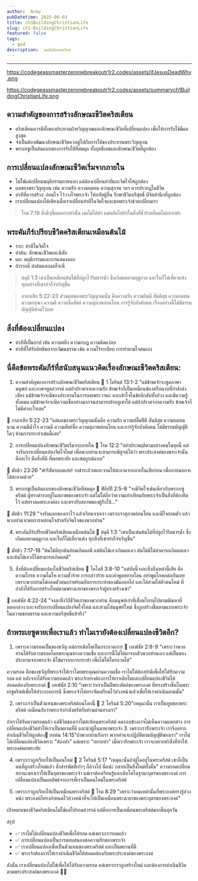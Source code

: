 ```yaml
---
author:  Army
pubDatetime: 2025-06-03
title: ch1BuildingChristianLife
slug: ch1-BuildingChristianLife
featured: false
tags:
  - god
description:  จดบันทึกบทเรียน
---
```


---

https://codegeassmasterzeronebreakoutr1r2.codes/assets/ifJesusDeadWhy.png

https://codegeassmasterzeronebreakoutr1r2.codes/assets/summarych1BuildingChristianLife.png


## ความสำคัญของการสร้างลักษณะชีวิตคริสเตียน

- คริสเตียนควรมีทั้งของประทานฝ่ายวิญญาณและลักษณะชีวิตที่เปลี่ยนแปลง เพื่อให้การรับใช้มีผลสูงสุด
- จำเป็นต้องพัฒนาลักษณะชีวิตควบคู่ไปกับการใช้ของประทานพระวิญญาณ
- พระเยซูเป็นต้นแบบของการรับใช้ที่สมดุล ทั้งฤทธิ์เดชและลักษณะชีวิตที่ถูกต้อง

## การเปลี่ยนแปลงลักษณะชีวิตเริ่มจากภายใน

- ไม่ใช่แค่เปลี่ยนพฤติกรรมภายนอก แต่ต้องเปลี่ยนท่าทีและจิตใจให้ถูกต้อง
- ผลของพระวิญญาณ เช่น ความรัก ความอดทน ความสุภาพ ฯลฯ ควรปรากฏในชีวิต
- ท่าทีที่ควรสร้าง: ถ่อมใจ ไว้วางใจพระเจ้า ให้อภัยผู้อื่น รักษาชีวิตบริสุทธิ์ มีจิตสำนึกที่ถูกต้อง
- เราเปลี่ยนแปลงได้เพียงเมื่อเราเปลี่ยนท่าทีในจิตใจและขอพระเจ้าช่วยเปลี่ยนเรา

> โรม 7:19 สิ่ง​ดีๆ​ที่​ผม​อยาก​ทำ​นั้น ผม​ไม่​ได้​ทำ แต่​กลับ​ไป​ทำ​ใน​สิ่ง​ที่​ชั่วร้าย​ที่​ผม​ไม่​อยาก​ทำ

## พระคัมภีร์เปรียบชีวิตคริสเตียนเหมือนต้นไม้

- ราก: ท่าทีในจิตใจ
- ลำต้น: ลักษณะชีวิตและนิสัย
- ผล: พฤติกรรมและการแสดงออก
- ถ้ารากดี ลำต้นและผลก็จะดี

>  สดุดี 1:3
เขาเป็นเหมือนต้นไม้ที่ปลูกไว้ริมธารน้ำ ซึ่งเกิดผลตามฤดูกาล และใบก็ไม่เหี่ยวแห้ง ทุกอย่างที่เขาทำก็จำเริญขึ้น

> กาลาเทีย 5:22-23
ส่วนผลของพระวิญญาณนั้น คือความรัก ความยินดี สันติสุข ความอดทน ความกรุณา ความดี ความซื่อสัตย์ ความสุภาพอ่อนโยน การรู้จักบังคับตน เรื่องอย่างนี้ไม่มีธรรมบัญญัติห้ามไว้เลย


## สิ่งที่ต้องเปลี่ยนแปลง

- ท่าทีที่เป็นบาป เช่น ความหยิ่ง ความกบฏ ความคิดแง่ลบ
- ท่าทีที่ได้รับอิทธิพลจากวัฒนธรรม เช่น ความไร้ระเบียบ การทำตามใจตนเอง

## นี่คือข้อพระคัมภีร์ที่สนับสนุนแนวคิดเรื่องลักษณะชีวิตคริสเตียน:

1. ความสำคัญของการสร้างลักษณะชีวิตคริสเตียน
📖 1 โครินธ์ 13:1-2
"แม้ข้าพเจ้าจะพูดภาษามนุษย์ และภาษาทูตสวรรค์ แต่ถ้าปราศจากความรัก ข้าพเจ้าก็เป็นเหมือนฆ้องหรือฉาบที่กำลังส่งเสียง แม้ข้าพเจ้าจะมีของประทานในการเผยพระวจนะ และเข้าใจในข้อลึกลับทั้งปวง และมีความรู้ทั้งหมด แม้ข้าพเจ้าจะมีความเชื่ออย่างมากจนสามารถย้ายภูเขาได้ แต่ถ้าปราศจากความรัก ข้าพเจ้าก็ไม่มีค่าอะไรเลย"

📖 กาลาเทีย 5:22-23
"แต่ผลของพระวิญญาณนั้นคือ ความรัก ความปลื้มปีติ สันติสุข ความอดทนนาน ความมีน้ำใจ ความดี ความสัตย์ซื่อ ความสุภาพอ่อนโยน และการรู้จักบังคับตน ไม่มีธรรมบัญญัติใดๆ ห้ามการกระทำเช่นนี้เลย"

2. การเปลี่ยนแปลงลักษณะชีวิตเริ่มจากภายใน
📖 โรม 12:2
"อย่าประพฤติตามอย่างคนในยุคนี้ แต่จงรับการเปลี่ยนแปลงจิตใจใหม่ เพื่อพวกท่านจะสามารถพิสูจน์ได้ว่า พระประสงค์ของพระเจ้านั้นคืออะไร คือสิ่งที่ดี ที่พอพระทัย และสมบูรณ์แบบ"

📖 มัทธิว 23:26
"ฟาริสีตาบอดเอ๋ย! จงชำระถ้วยและจานให้สะอาดจากภายในเสียก่อน เพื่อภายนอกจะได้สะอาดด้วย"

3. พระเยซูเป็นต้นแบบของลักษณะชีวิตที่สมดุล
📖 ฟิลิปปี 2:5-8
"จงมีจิตใจเช่นเดียวกับพระเยซูคริสต์ ผู้ทรงดำรงอยู่ในสภาพของพระเจ้า แต่ไม่ได้ถือว่าความเท่าเทียมกับพระเจ้าเป็นสิ่งที่ต้องยึดไว้ แต่ทรงลดพระองค์ลง และทรงรับสภาพของผู้รับใช้..."

📖 มัทธิว 11:29
"จงรับแอกของเราไว้ แล้วเรียนจากเรา เพราะเราสุภาพอ่อนโยน และมีใจถ่อมตัว แล้วพวกท่านจะพบการหย่อนใจสำหรับจิตใจของพวกท่าน"



4. พระคัมภีร์เปรียบชีวิตคริสเตียนเหมือนต้นไม้
📖 สดุดี 1:3
"เขาเป็นเช่นต้นไม้ที่ปลูกไว้ริมธารน้ำ ซึ่งเกิดผลตามฤดูกาล และใบก็ไม่เหี่ยวแห้ง ทุกสิ่งที่เขาทำก็จำเริญขึ้น"

📖 มัทธิว 7:17-18
"ต้นไม้ดีทุกต้นย่อมเกิดผลดี แต่ต้นไม้เลวเกิดผลเลว ต้นไม้ดีไม่สามารถเกิดผลเลว และต้นไม้เลวก็ไม่สามารถเกิดผลดี"


5. สิ่งที่ต้องเปลี่ยนแปลงในชีวิตคริสเตียน
📖 โคโลสี 3:8-10
"แต่บัดนี้จงละทิ้งสิ่งเหล่านี้เสีย คือความโกรธ ความโมโห ความชั่วร้าย การกล่าวร้าย และคำพูดหยาบโลน อย่าพูดโกหกต่อกันเลย เพราะพวกท่านได้ถอดตัวตนเก่าพร้อมกับการกระทำของมันออกไป และได้สวมใส่ตัวตนใหม่ ที่กำลังได้รับการสร้างใหม่ตามพระฉายาของพระเจ้าผู้ทรงสร้างเขา"

📖 เอเฟซัส 4:22-24
"จงละทิ้งวิถีชีวิตเก่าของพวกท่าน คือมนุษย์เก่าที่เสื่อมโทรมไปตามตัณหาที่หลอกลวง และจงรับการเปลี่ยนแปลงจิตใจใหม่ และสวมใส่มนุษย์ใหม่ ซึ่งถูกสร้างขึ้นตามแบบพระเจ้าในความชอบธรรม และความบริสุทธิ์แท้จริง"


## ถ้าพระเยซูตายเพื่อเราแล้ว ทำไมเรายังต้องเปลี่ยนแปลงชีวิตอีก?

1. เพราะความรอดเป็นของขวัญ แต่การเติบโตเป็นกระบวนการ
📖 เอเฟซัส 2:8-9
"เพราะว่าพวกท่านได้รับความรอดโดยพระคุณทางความเชื่อ และการนี้ไม่ได้มาจากตัวพวกท่านเอง แต่เป็นของประทานจากพระเจ้า มิใช่มาจากการกระทำ เพื่อไม่ให้ใครอวดได้"

ความรอด คือของขวัญที่พระเจ้าให้เราโดยพระคุณผ่านความเชื่อ เราไม่ได้ต้องทำดีเพื่อให้ได้รับความรอด
แต่ หลังจากได้รับความรอดแล้ว พระเจ้าทรงต้องการให้เราเติบโตและเปลี่ยนแปลงชีวิตให้สอดคล้องกับพระองค์
📖 เอเฟซัส 2:10
"เพราะว่าเราเป็นฝีพระหัตถ์ของพระองค์ ที่ทรงสร้างขึ้นในพระเยซูคริสต์เพื่อให้ประกอบการดี ซึ่งพระเจ้าได้ทรงจัดเตรียมไว้ล่วงหน้าแล้วเพื่อให้เราดำเนินตามนั้น"

2. เพราะเราเป็นตัวแทนของพระคริสต์บนโลกนี้
📖 2 โครินธ์ 5:20"เหตุฉะนั้น เราเป็นทูตของพระคริสต์ เหมือนกับว่าพระเจ้ากำลังตรัสกับท่านผ่านทางเรา"

ถ้าเราได้รับความรอดแล้ว แต่ชีวิตของเราไม่สะท้อนพระคริสต์ คนรอบข้างอาจไม่เห็นความแตกต่าง
การเปลี่ยนแปลงชีวิตทำให้เราเป็นพยานที่ดี และนำผู้อื่นมาหาพระเจ้า
3. เพราะเรารักพระเจ้า เราจึงอยากดำเนินชีวิตให้ถูกต้อง📖 ยอห์น 14:15"ถ้าพวกท่านรักเรา พวกท่านจะปฏิบัติตามบัญญัติของเรา"
เราไม่ได้เปลี่ยนแปลงชีวิตเพราะ "ต้องทำ" แต่เพราะ "อยากทำ"
เมื่อเรารักพระเจ้า เราจะอยากทำสิ่งที่ทำให้พระองค์พอพระทัย

4. เพราะเราถูกเรียกให้เป็นคนใหม่
📖 2 โครินธ์ 5:17
"เหตุฉะนั้นถ้าผู้ใดอยู่ในพระคริสต์ เขาก็เป็นคนที่ถูกสร้างใหม่แล้ว สิ่งสารพัดที่เก่าๆ ก็ล่วงไป นี่แน่ะ กลายเป็นสิ่งใหม่ทั้งนั้น"
ความรอดเปลี่ยนสถานะของเราให้เป็นบุตรของพระเจ้า แต่เราต้องเรียนรู้และเติบโตในฐานะบุตรของพระองค์
การเปลี่ยนแปลงเป็นผลลัพธ์จากการที่เราเป็นคนใหม่ในพระคริสต์

5. เพราะเราถูกเรียกให้เป็นเหมือนพระคริสต์
📖 โรม 8:29
"เพราะว่าคนเหล่านั้นที่พระองค์ทรงรู้ล่วงหน้า พระองค์ก็ทรงกำหนดไว้ล่วงหน้าที่จะให้เป็นเหมือนพระฉายาของพระบุตรของพระองค์"

เป้าหมายของชีวิตคริสเตียนไม่ใช่แค่ไปรอดสวรรค์ แต่คือการเป็นเหมือนพระคริสต์มากขึ้นทุกวัน

สรุป
- ✅ เราไม่ได้เปลี่ยนแปลงชีวิตเพื่อให้รอด แต่เพราะเรารอดแล้ว
- ✅ การเปลี่ยนแปลงเป็นการตอบสนองต่อความรักของพระเจ้า
- ✅ เราเปลี่ยนแปลงเพื่อเป็นตัวแทนของพระคริสต์ และเป็นพยานที่ดี
- ✅ พระเจ้าต้องการให้เราดำเนินชีวิตให้สอดคล้องกับพระประสงค์ของพระองค์

ดังนั้น เราเปลี่ยนแปลงไม่ใช่เพื่อให้ได้รับความรอด แต่เพราะเราถูกสร้างใหม่ และต้องการดำเนินชีวิตตามพระประสงค์ของพระองค์ 💖🙏